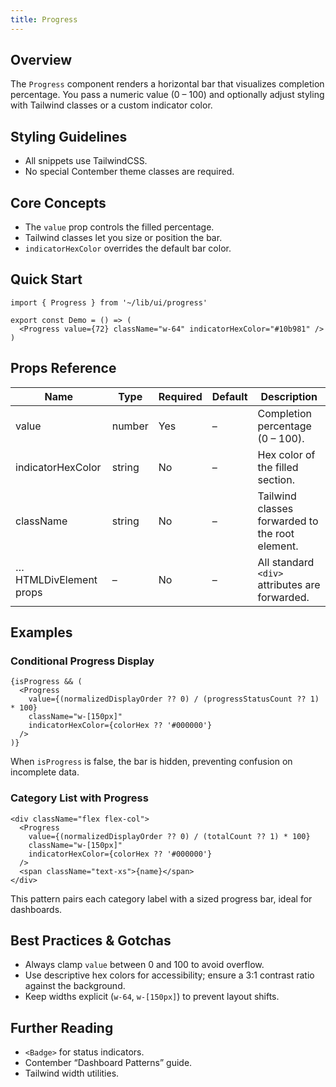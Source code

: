 ```yaml
---
title: Progress
---
```


<!-- Edited by human: false -->
<!-- Examples count: 4 -->
<!-- Source examples: 0 -->
<!-- Playground examples: 0 -->
<!-- External examples: 4 -->
<!-- Import examples: 4 -->

## Overview
The `Progress` component renders a horizontal bar that visualizes completion percentage.
You pass a numeric value (0 – 100) and optionally adjust styling with Tailwind classes or a custom indicator color.

## Styling Guidelines
* All snippets use TailwindCSS.
* No special Contember theme classes are required.

## Core Concepts
* The `value` prop controls the filled percentage.
* Tailwind classes let you size or position the bar.
* `indicatorHexColor` overrides the default bar color.

## Quick Start
```tsx
import { Progress } from '~/lib/ui/progress'

export const Demo = () => (
  <Progress value={72} className="w-64" indicatorHexColor="#10b981" />
)
```

## Props Reference
| Name | Type | Required | Default | Description |
|------|------|----------|---------|-------------|
| value | number | Yes | – | Completion percentage (0 – 100). |
| indicatorHexColor | string | No | – | Hex color of the filled section. |
| className | string | No | – | Tailwind classes forwarded to the root element. |
| …HTMLDivElement props | – | No | – | All standard `<div>` attributes are forwarded. |

## Examples

### Conditional Progress Display
```tsx
{isProgress && (
  <Progress
    value={(normalizedDisplayOrder ?? 0) / (progressStatusCount ?? 1) * 100}
    className="w-[150px]"
    indicatorHexColor={colorHex ?? '#000000'}
  />
)}
```
When `isProgress` is false, the bar is hidden, preventing confusion on incomplete data.

### Category List with Progress
```tsx
<div className="flex flex-col">
  <Progress
    value={(normalizedDisplayOrder ?? 0) / (totalCount ?? 1) * 100}
    className="w-[150px]"
    indicatorHexColor={colorHex ?? '#000000'}
  />
  <span className="text-xs">{name}</span>
</div>
```
This pattern pairs each category label with a sized progress bar, ideal for dashboards.

## Best Practices & Gotchas
* Always clamp `value` between 0 and 100 to avoid overflow.
* Use descriptive hex colors for accessibility; ensure a 3:1 contrast ratio against the background.
* Keep widths explicit (`w-64`, `w-[150px]`) to prevent layout shifts.

## Further Reading
* `<Badge>` for status indicators.
* Contember “Dashboard Patterns” guide.
* Tailwind width utilities.

<!-- End of Generated Documentation -->
